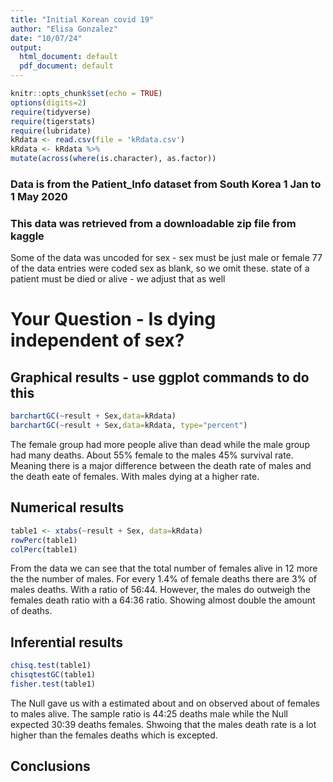 ```yaml
---
title: "Initial Korean covid 19"
author: "Elisa Gonzalez"
date: "10/07/24"
output:
  html_document: default
  pdf_document: default
---
```


```r
knitr::opts_chunk$set(echo = TRUE)
options(digits=2)
require(tidyverse)
require(tigerstats)
require(lubridate)
kRdata <- read.csv(file = 'kRdata.csv')
kRdata <- kRdata %>%
mutate(across(where(is.character), as.factor))

```
### Data is from the Patient_Info dataset from South Korea 1 Jan to 1 May 2020
### This data was retrieved from a downloadable zip file from kaggle

Some of the data was uncoded for sex - sex must be just male or female
77 of the data entries were coded sex  as blank, so we omit these.
state of a patient must be died or alive - we adjust that as well   
  
# Your Question - Is dying independent of sex?




## Graphical results - use ggplot commands to do this  


```r
barchartGC(~result + Sex,data=kRdata)
barchartGC(~result + Sex,data=kRdata, type="percent")

```


The female group had more people alive than dead while the male group had many deaths. About 55% female to the males 45% survival rate. Meaning there is a major difference between the death rate of males and the death eate of females. With males dying at a higher rate. 
  
  
## Numerical results

```r
table1 <- xtabs(~result + Sex, data=kRdata)
rowPerc(table1)
colPerc(table1)
```


From the data we can see that the total number of females alive in 12 more the the number of males. For every 1.4% of female deaths there are 3% of males deaths. With a ratio of 56:44. However, the males do outweigh the females death ratio with a 64:36 ratio. Showing almost double the amount of  deaths. 


## Inferential results

```r
chisq.test(table1)
chisqtestGC(table1)
fisher.test(table1)
```


The Null gave us with a estimated about and on observed about of females to males alive. The sample ratio is 44:25 deaths male while the Null expected 30:39 deaths females. Shwoing that the males death rate is a lot higher than the females deaths which is excepted. 



## Conclusions

